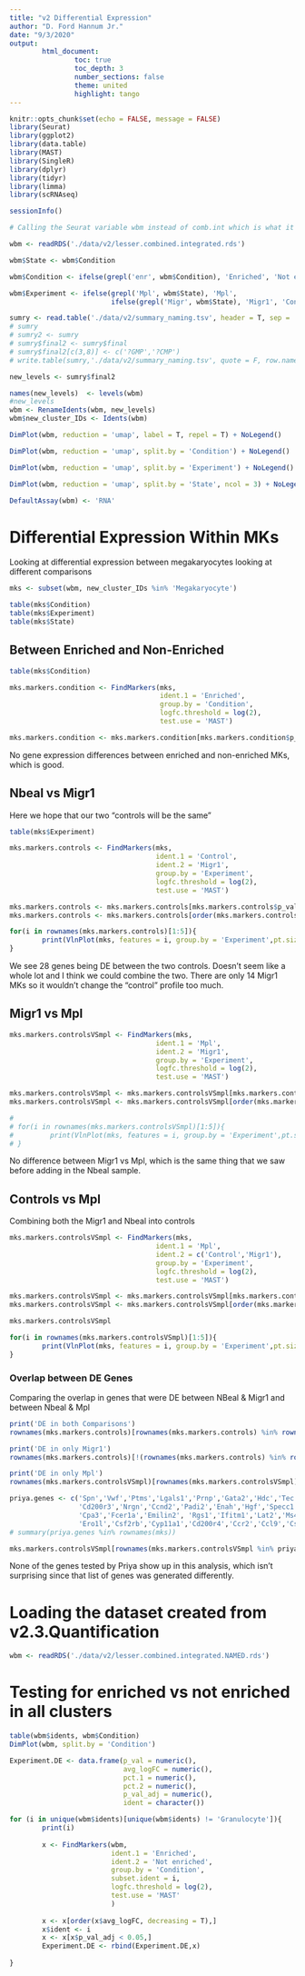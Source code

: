 ```yaml
---
title: "v2 Differential Expression"
author: "D. Ford Hannum Jr."
date: "9/3/2020"
output: 
        html_document:
                toc: true
                toc_depth: 3
                number_sections: false
                theme: united
                highlight: tango
---
```


```r
knitr::opts_chunk$set(echo = FALSE, message = FALSE)
library(Seurat)
library(ggplot2)
library(data.table)
library(MAST)
library(SingleR)
library(dplyr)
library(tidyr)
library(limma)
library(scRNAseq)
```

```r
sessionInfo()
```

```r
# Calling the Seurat variable wbm instead of comb.int which is what it was previously

wbm <- readRDS('./data/v2/lesser.combined.integrated.rds')

wbm$State <- wbm$Condition

wbm$Condition <- ifelse(grepl('enr', wbm$Condition), 'Enriched', 'Not enriched')

wbm$Experiment <- ifelse(grepl('Mpl', wbm$State), 'Mpl',
                         ifelse(grepl('Migr', wbm$State), 'Migr1', 'Control'))

sumry <- read.table('./data/v2/summary_naming.tsv', header = T, sep = '\t')
# sumry
# sumry2 <- sumry
# sumry$final2 <- sumry$final
# sumry$final2[c(3,8)] <- c('?GMP','?CMP')
# write.table(sumry,'./data/v2/summary_naming.tsv', quote = F, row.names = F, sep = '\t')

new_levels <- sumry$final2

names(new_levels)  <- levels(wbm)
#new_levels
wbm <- RenameIdents(wbm, new_levels)
wbm$new_cluster_IDs <- Idents(wbm)

DimPlot(wbm, reduction = 'umap', label = T, repel = T) + NoLegend()

DimPlot(wbm, reduction = 'umap', split.by = 'Condition') + NoLegend()

DimPlot(wbm, reduction = 'umap', split.by = 'Experiment') + NoLegend()

DimPlot(wbm, reduction = 'umap', split.by = 'State', ncol = 3) + NoLegend()
```

```r
DefaultAssay(wbm) <- 'RNA'
```

# Differential Expression Within MKs

Looking at differential expression between megakaryocytes looking at different comparisons

```r
mks <- subset(wbm, new_cluster_IDs %in% 'Megakaryocyte')

table(mks$Condition)
table(mks$Experiment)
table(mks$State)
```


## Between Enriched and Non-Enriched

```r
table(mks$Condition)

mks.markers.condition <- FindMarkers(mks,
                                     ident.1 = 'Enriched',
                                     group.by = 'Condition',
                                     logfc.threshold = log(2),
                                     test.use = 'MAST')

mks.markers.condition <- mks.markers.condition[mks.markers.condition$p_val_adj < 0.05,]

```

No gene expression differences between enriched and non-enriched MKs, which is good.

## Nbeal vs Migr1

Here we hope that our two "controls will be the same"

```r
table(mks$Experiment)

mks.markers.controls <- FindMarkers(mks,
                                    ident.1 = 'Control',
                                    ident.2 = 'Migr1',
                                    group.by = 'Experiment',
                                    logfc.threshold = log(2),
                                    test.use = 'MAST')

mks.markers.controls <- mks.markers.controls[mks.markers.controls$p_val_adj < 0.05,]
mks.markers.controls <- mks.markers.controls[order(mks.markers.controls$avg_logFC, decreasing = T),]

for(i in rownames(mks.markers.controls)[1:5]){
        print(VlnPlot(mks, features = i, group.by = 'Experiment',pt.size = 0))
}
```

We see 28 genes being DE between the two controls. Doesn't seem like a whole lot and I think we could combine the two. There are only 14 Migr1 MKs so it wouldn't change the "control" profile too much.

## Migr1 vs Mpl

```r
mks.markers.controlsVSmpl <- FindMarkers(mks,
                                    ident.1 = 'Mpl',
                                    ident.2 = 'Migr1',
                                    group.by = 'Experiment',
                                    logfc.threshold = log(2),
                                    test.use = 'MAST')

mks.markers.controlsVSmpl <- mks.markers.controlsVSmpl[mks.markers.controlsVSmpl$p_val_adj < 0.05,]
mks.markers.controlsVSmpl <- mks.markers.controlsVSmpl[order(mks.markers.controlsVSmpl$avg_logFC, decreasing = T),]

# 
# for(i in rownames(mks.markers.controlsVSmpl)[1:5]){
#         print(VlnPlot(mks, features = i, group.by = 'Experiment',pt.size = 0))
# }
```

No difference between Migr1 vs Mpl, which is the same thing that we saw before adding in the Nbeal sample.

## Controls vs Mpl

Combining both the Migr1 and Nbeal into controls

```r
mks.markers.controlsVSmpl <- FindMarkers(mks,
                                    ident.1 = 'Mpl',
                                    ident.2 = c('Control','Migr1'),
                                    group.by = 'Experiment',
                                    logfc.threshold = log(2),
                                    test.use = 'MAST')

mks.markers.controlsVSmpl <- mks.markers.controlsVSmpl[mks.markers.controlsVSmpl$p_val_adj < 0.05,]
mks.markers.controlsVSmpl <- mks.markers.controlsVSmpl[order(mks.markers.controlsVSmpl$avg_logFC, decreasing = T),]

mks.markers.controlsVSmpl

for(i in rownames(mks.markers.controlsVSmpl)[1:5]){
        print(VlnPlot(mks, features = i, group.by = 'Experiment',pt.size = 0))
}
```

### Overlap between DE Genes 

Comparing the overlap in genes that were DE between NBeal & Migr1 and between Nbeal & Mpl

```r
print('DE in both Comparisons')
rownames(mks.markers.controls)[rownames(mks.markers.controls) %in% rownames(mks.markers.controlsVSmpl)]

print('DE in only Migr1')
rownames(mks.markers.controls)[!(rownames(mks.markers.controls) %in% rownames(mks.markers.controlsVSmpl))]

print('DE in only Mpl')
rownames(mks.markers.controlsVSmpl)[rownames(mks.markers.controlsVSmpl) %in% rownames(mks.markers.controls)]
```

```r
priya.genes <- c('Spn','Vwf','Ptms','Lgals1','Prnp','Gata2','Hdc','Tec','Csf1',
                 'Cd200r3','Nrgn','Ccnd2','Padi2','Enah','Hgf','Specc1','Itgb7',
                 'Cpa3','Fcer1a','Emilin2', 'Rgs1','Ifitm1','Lat2','Ms4a2',
                 'Ero1l','Csf2rb','Cyp11a1','Cd200r4','Ccr2','Ccl9','Csf2rb2')
# summary(priya.genes %in% rownames(mks))

mks.markers.controlsVSmpl[rownames(mks.markers.controlsVSmpl %in% priya.genes),]
```

None of the genes tested by Priya show up in this analysis, which isn't surprising since that list of genes was generated differently.


# Loading the dataset created from v2.3.Quantification

```r
wbm <- readRDS('./data/v2/lesser.combined.integrated.NAMED.rds')
```

# Testing for enriched vs not enriched in all clusters

```r
table(wbm$idents, wbm$Condition)
DimPlot(wbm, split.by = 'Condition')

Experiment.DE <- data.frame(p_val = numeric(),
                            avg_logFC = numeric(),
                            pct.1 = numeric(),
                            pct.2 = numeric(),
                            p_val_adj = numeric(),
                            ident = character())

for (i in unique(wbm$idents)[unique(wbm$idents) != 'Granulocyte']){
        print(i)
        
        x <- FindMarkers(wbm,
                         ident.1 = 'Enriched',
                         ident.2 = 'Not enriched',
                         group.by = 'Condition',
                         subset.ident = i,
                         logfc.threshold = log(2),
                         test.use = 'MAST'
                         )
        
        x <- x[order(x$avg_logFC, decreasing = T),]
        x$ident <- i
        x <- x[x$p_val_adj < 0.05,]
        Experiment.DE <- rbind(Experiment.DE,x)
        
}

```

